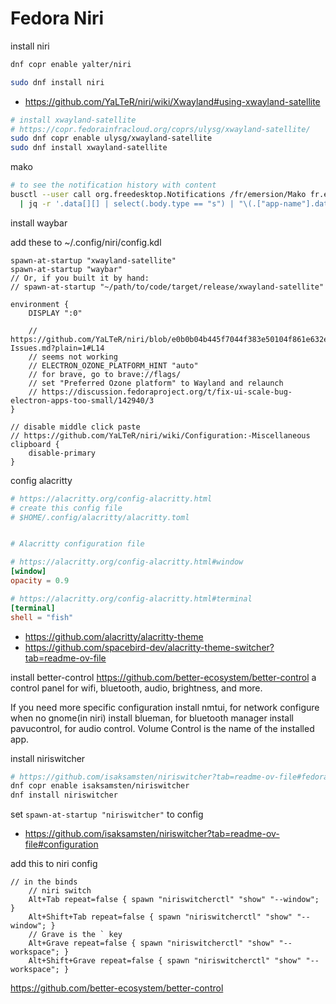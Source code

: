 # Fedora Niri

install niri

```bash
dnf copr enable yalter/niri

sudo dnf install niri
```

- https://github.com/YaLTeR/niri/wiki/Xwayland#using-xwayland-satellite

```bash
# install xwayland-satellite
# https://copr.fedorainfracloud.org/coprs/ulysg/xwayland-satellite/
sudo dnf copr enable ulysg/xwayland-satellite
sudo dnf install xwayland-satellite

```

mako

```bash
# to see the notification history with content
busctl --user call org.freedesktop.Notifications /fr/emersion/Mako fr.emersion.Mako ListNotifications -j \
  | jq -r '.data[][] | select(.body.type == "s") | "\(.["app-name"].data)\n  \(.summary.data)\n  \(.body.data)\n"' 

```

install waybar

add these to ~/.config/niri/config.kdl

```kdl
spawn-at-startup "xwayland-satellite"
spawn-at-startup "waybar"
// Or, if you built it by hand:
// spawn-at-startup "~/path/to/code/target/release/xwayland-satellite"

environment {
    DISPLAY ":0"

    // https://github.com/YaLTeR/niri/blob/e0b0b04b445f7044f383e50104f861e632e1c905/wiki/Application-Issues.md?plain=1#L14
    // seems not working
    // ELECTRON_OZONE_PLATFORM_HINT "auto"
    // for brave, go to brave://flags/
    // set "Preferred Ozone platform" to Wayland and relaunch
    // https://discussion.fedoraproject.org/t/fix-ui-scale-bug-electron-apps-too-small/142940/3
}

// disable middle click paste
// https://github.com/YaLTeR/niri/wiki/Configuration:-Miscellaneous
clipboard {
    disable-primary
}
```




config alacritty

```toml
# https://alacritty.org/config-alacritty.html
# create this config file
# $HOME/.config/alacritty/alacritty.toml


# Alacritty configuration file

# https://alacritty.org/config-alacritty.html#window
[window]
opacity = 0.9

# https://alacritty.org/config-alacritty.html#terminal
[terminal]
shell = "fish"

```

- https://github.com/alacritty/alacritty-theme
- https://github.com/spacebird-dev/alacritty-theme-switcher?tab=readme-ov-file



install better-control
https://github.com/better-ecosystem/better-control
a control panel for wifi, bluetooth, audio, brightness, and more.

If you need more specific configuration
install nmtui, for network configure when no gnome(in niri)
install blueman, for bluetooth manager
install pavucontrol, for audio control. Volume Control is the name of the installed app.

install niriswitcher
```sh
# https://github.com/isaksamsten/niriswitcher?tab=readme-ov-file#fedora
dnf copr enable isaksamsten/niriswitcher
dnf install niriswitcher
```

set `spawn-at-startup "niriswitcher"` to config
- https://github.com/isaksamsten/niriswitcher?tab=readme-ov-file#configuration

add this to niri config

```kdl
// in the binds
    // niri switch
    Alt+Tab repeat=false { spawn "niriswitcherctl" "show" "--window"; }
    Alt+Shift+Tab repeat=false { spawn "niriswitcherctl" "show" "--window"; }
    // Grave is the ` key
    Alt+Grave repeat=false { spawn "niriswitcherctl" "show" "--workspace"; }
    Alt+Shift+Grave repeat=false { spawn "niriswitcherctl" "show" "--workspace"; }

```

https://github.com/better-ecosystem/better-control
